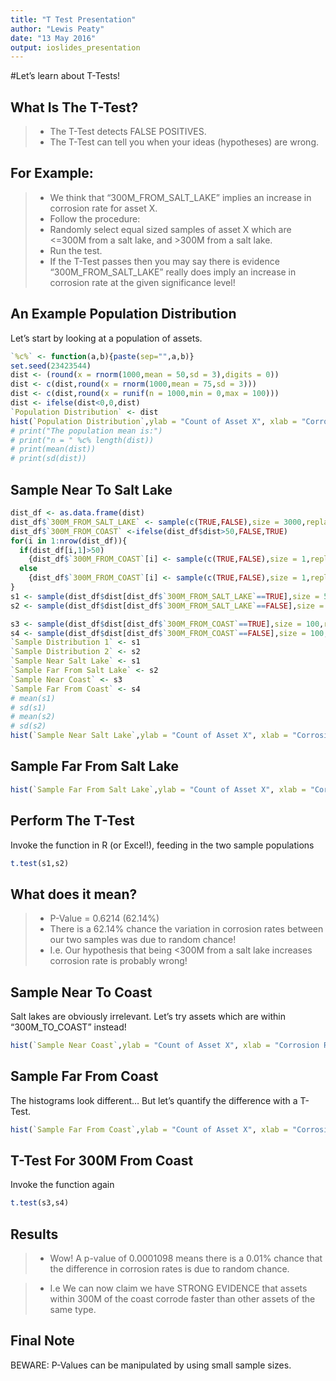 ```yaml
---
title: "T Test Presentation"
author: "Lewis Peaty"
date: "13 May 2016"
output: ioslides_presentation
---
```


#Let's learn about T-Tests!

## What Is The T-Test?

> - The T-Test detects FALSE POSITIVES.
> - The T-Test can tell you when your ideas (hypotheses) are wrong.

## For Example:


> * We think that "300M_FROM_SALT_LAKE" implies an increase in corrosion rate for asset X.    
> * Follow the procedure:   
  > * Randomly select equal sized samples of asset X which are <=300M from a salt lake, and >300M from a salt lake.
  > * Run the test.
  > * If the T-Test passes then you may say there is evidence "300M_FROM_SALT_LAKE" really does imply an increase in corrosion rate at the given significance level!

## An Example Population Distribution

Let's start by looking at a population of assets.

```r
`%c%` <- function(a,b){paste(sep="",a,b)}
set.seed(23423544)
dist <- (round(x = rnorm(1000,mean = 50,sd = 3),digits = 0))
dist <- c(dist,round(x = rnorm(1000,mean = 75,sd = 3)))
dist <- c(dist,round(x = runif(n = 1000,min = 0,max = 100)))
dist <- ifelse(dist<0,0,dist)
`Population Distribution` <- dist
hist(`Population Distribution`,ylab = "Count of Asset X", xlab = "Corrosion Rate, n = 3000, mean = 58.305, sd = 20.72153")
# print("The population mean is:")
# print("n = " %c% length(dist))
# print(mean(dist))
# print(sd(dist))

```



## Sample Near To Salt Lake



```r
dist_df <- as.data.frame(dist)
dist_df$`300M_FROM_SALT_LAKE` <- sample(c(TRUE,FALSE),size = 3000,replace = TRUE)
dist_df$`300M_FROM_COAST` <-ifelse(dist_df$dist>50,FALSE,TRUE)
for(i in 1:nrow(dist_df)){
  if(dist_df[i,1]>50)
    {dist_df$`300M_FROM_COAST`[i] <- sample(c(TRUE,FALSE),size = 1,replace=TRUE,prob=c(.75,.25))}
  else
    {dist_df$`300M_FROM_COAST`[i] <- sample(c(TRUE,FALSE),size = 1,replace=TRUE,prob=c(.25,.75))}
}
s1 <- sample(dist_df$dist[dist_df$`300M_FROM_SALT_LAKE`==TRUE],size = 50,replace = FALSE)
s2 <- sample(dist_df$dist[dist_df$`300M_FROM_SALT_LAKE`==FALSE],size = 50,replace = FALSE)

s3 <- sample(dist_df$dist[dist_df$`300M_FROM_COAST`==TRUE],size = 100,replace = FALSE)
s4 <- sample(dist_df$dist[dist_df$`300M_FROM_COAST`==FALSE],size = 100,replace = FALSE)
`Sample Distribution 1` <- s1
`Sample Distribution 2` <- s2
`Sample Near Salt Lake` <- s1
`Sample Far From Salt Lake` <- s2
`Sample Near Coast` <- s3
`Sample Far From Coast` <- s4
# mean(s1)
# sd(s1)
# mean(s2)
# sd(s2)
hist(`Sample Near Salt Lake`,ylab = "Count of Asset X", xlab = "Corrosion Rate, n = " %c% length(s1) %c% ", mean = " %c% mean(s1) %c% ", sd = " %c% sd(s1) )
```

## Sample Far From Salt Lake

```r

hist(`Sample Far From Salt Lake`,ylab = "Count of Asset X", xlab = "Corrosion Rate, n = " %c% length(s2) %c% ", mean = " %c% mean(s2) %c% ", sd = " %c% sd(s2) )


```

## Perform The T-Test

Invoke the function in R (or Excel!), feeding in the two sample populations 

```r

t.test(s1,s2)

```

## What does it mean?

> - P-Value = 0.6214 (62.14%)
> - There is a 62.14% chance the variation in corrosion rates between our two samples was due to random chance!
> - I.e. Our hypothesis that being <300M from a salt lake increases corrosion rate is probably wrong!


## Sample Near To Coast

Salt lakes are obviously irrelevant.
Let's try assets which are within "300M_TO_COAST" instead!


```r

hist(`Sample Near Coast`,ylab = "Count of Asset X", xlab = "Corrosion Rate, n = " %c% length(s3) %c% ", mean = " %c% mean(s3) %c% ", sd = " %c% sd(s3) )


```

## Sample Far From Coast

The histograms look different... But let's quantify the difference with a T-Test.

```r

hist(`Sample Far From Coast`,ylab = "Count of Asset X", xlab = "Corrosion Rate, n = " %c% length(s4) %c% ", mean = " %c% mean(s4) %c% ", sd = " %c% sd(s4) )


```

## T-Test For 300M From Coast

Invoke the function again

```r

t.test(s3,s4)

```

## Results

> - Wow! A p-value of 0.0001098 means there is a 0.01% chance that the difference in corrosion rates is due to random chance.

> - I.e We can now claim we have STRONG EVIDENCE that assets within 300M of the coast corrode faster than other assets of the same type. 

## Final Note

BEWARE: P-Values can be manipulated by using small sample sizes.

